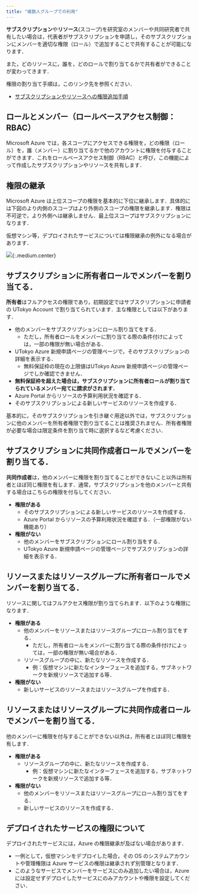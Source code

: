 ```yaml
---
title: "複数人グループでの利用"
---
```



**サブスクリプション**や**リソース**(スコープ)を研究室のメンバーや共同研究者で共有したい場合は，代表者がサブスクリプションを申請し，そのサブスクリプションにメンバーを適切な権限（ロール）で追加することで共有することが可能になります．

また，どのリソースに，誰を，どのロールで割り当てるかで共有者ができることが変わってきます．

権限の割り当て手順は，このリンク先を参照ください．
- [サブスクリプションやリソースへの権限追加手順](/research_computing/utokyo_azure/faq/addrole)

## ロールとメンバー（ロールベースアクセス制御：RBAC）

Microsoft Azure では，各スコープにアクセスできる権限を，どの権限（ロール）を，誰（メンバー）に割り当てるかで他のアカウントに権限を付与することができます．これをロールベースアクセス制御（RBAC）と呼び，この機能によって作成したサブスクリプションやリソースを共有します．

## 権限の継承

Microsoft Azure は上位スコープの権限を基本的に下位に継承します．具体的には下図のより内側のスコープはより外側のスコープの権限を継承します．権限は不可逆で，より外側へは継承しません．最上位スコープはサブスクリプションになります．

<div class="box">
仮想マシン等，デプロイされたサービスについては権限継承の例外になる場合があります．
</div>

![](img/01_iam.png){:.medium.center}


## サブスクリプションに**所有者**ロールでメンバーを割り当てる．

**所有者**はフルアクセスの権限であり，初期設定ではサブスクリプションに申請者の UTokyo Account で割り当てられています．主な権限としては以下があります．

- 他のメンバーをサブスクリプションにロール割り当てをする．
  - ただし，所有者ロールをメンバーに割り当てる際の条件付けによっては，一部の権限が無い場合がある．
- UTokyo Azure 新規申請ページの管理ページで，そのサブスクリプションの詳細を表示する．
  - 無料保証枠の現在の上限値はUTokyo Azure 新規申請ページの管理ページでしか確認できません．
- **無料保証枠を超えた場合は，サブスクリプションに所有者ロールが割り当てられているメンバー宛てに請求がされます．**
- Azure Portal からリソースの予算利用状況を確認する．
- そのサブスクリプションによる新しいサービスのリソースを作成する．


基本的に，そのサブスクリプションを引き継ぐ用途以外では，サブスクリプションに他のメンバーを所有者権限で割り当てることは推奨されません．所有者権限が必要な場合は限定条件を割り当て時に選択するなど考慮ください．


## サブスクリプションに**共同作成者**ロールでメンバーを割り当てる．

**共同作成者**は，他のメンバーに権限を割り当てることができないこと以外は所有者とほぼ同じ権限を有します．通常，サブスクリプションを他のメンバーと共有する場合はこちらの権限を付与してください．

- **権限がある**
  - そのサブスクリプションによる新しいサービスのリソースを作成する．
  - Azure Portal からリソースの予算利用状況を確認する．（一部権限がない機能あり）
- **権限がない**
  - 他のメンバーをサブスクリプションにロール割り当をする．
  - UTokyo Azure 新規申請ページの管理ページでサブスクリプションの詳細を表示する．


## リソースまたはリソースグループに**所有者**ロールでメンバーを割り当てる．

リソースに関してはフルアクセス権限が割り当てられます．以下のような権限になります．

- **権限がある**
  - 他のメンバーをリソースまたはリソースグループにロール割り当てをする．
    - ただし，所有者ロールをメンバーに割り当てる際の条件付けによっては，一部の権限が無い場合がある．
  - リソースグループの中に、新たなリソースを作成する．
    - 例：仮想マシンに新たなインターフェースを追加する，サブネットワークを新規リソースで追加する等．
- **権限がない**
  - 新しいサービスのリソースまたはリソースグループを作成する．

## リソースまたはリソースグループに**共同作成者**ロールでメンバーを割り当てる．

他のメンバーに権限を付与することができない以外は，所有者とほぼ同じ権限を有します．

- **権限がある**
  - リソースグループの中に、新たなリソースを作成する．
    - 例：仮想マシンに新たなインターフェースを追加する，サブネットワークを新規リソースで追加する等．
- **権限がない**
  - 他のメンバーをリソースまたはリソースグループにロール割り当てをする．
  - 新しいサービスのリソースを作成する．

## デプロイされたサービスの権限について

デプロイされたサービスには，Azure の権限継承が及ばない場合があります．

- 一例として，仮想マシンをデプロイした場合，その OS のシステムアカウントや管理権限は Azure サービスの権限は継承されず別管理となります．
- このようなサービスでメンバーをサービスにのみ追加したい場合は，Azure には設定せずデプロイしたサービスにのみアカウントや権限を設定してください．
